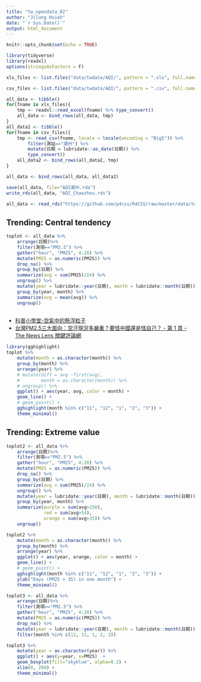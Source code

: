```yaml
---
title: "tw_opendata_02"
author: "Jilung Hsieh"
date: "`r Sys.Date()`"
output: html_document
---
```


```r
knitr::opts_chunk$set(echo = TRUE)
```

```r
library(tidyverse)
library(readxl)
options(stringsAsFactors = F)
```

```r
xls_files <- list.files("data/twdata/AQI/", pattern = ".xls", full.names = T)

csv_files <- list.files("data/twdata/AQI/", pattern = ".csv", full.names = T)
```

```r
all_data <- tibble()
for(fname in xls_files){
    tmp <- readxl::read_excel(fname) %>% type_convert()
    all_data <- bind_rows(all_data, tmp)
}
all_data2 <- tibble()
for(fname in csv_files){
    tmp <- read_csv(fname, locale = locale(encoding = "Big5")) %>%
        filter(測站=="潮州") %>%
        mutate(日期 = lubridate::as_date(日期)) %>%
        type_convert() 
    all_data2 <- bind_rows(all_data2, tmp)
}

all_data <- bind_rows(all_data, all_data2)

save(all_data, file="AQI潮州.rda")
write_rds(all_data, "AQI_Chaozhou.rds")
```

```r
all_data <- read_rds("https://github.com/p4css/R4CSS/raw/master/data/twdata/AQI_Chaozhou.rds")
```

## Trending: Central tendency

```r
toplot <- all_data %>%
    arrange(日期)%>%
    filter(測項=="PM2.5") %>%
    gather("hour", "PM25", 4:28) %>%
    mutate(PM25 = as.numeric(PM25)) %>%
    drop_na() %>%
    group_by(日期) %>%
    summarize(avg = sum(PM25)/24) %>% 
    ungroup() %>%
    mutate(year = lubridate::year(日期), month = lubridate::month(日期)) %>%
    group_by(year, month) %>%
    summarize(avg = mean(avg)) %>%
    ungroup()
    
```

-   [科普小學堂-空氣中的懸浮粒子](https://fphsa.org.tw/eh/%E7%A7%91%E6%99%AE%E5%B0%8F%E5%AD%B8%E5%A0%82%EF%BD%9C%E7%A9%BA%E6%B0%A3%E4%B8%AD%E7%9A%84%E5%8D%B1%E5%AE%B3%EF%BC%8D%E7%B4%B0%E6%87%B8%E6%B5%AE%E5%BE%AE%E7%B2%92pm2-5/?gclid=Cj0KCQjw_4-SBhCgARIsAAlegrXyT47_JTqzwuZ93EiEaerVLEwwIR03XgBkMVIvQKFvLQ9GNeMQh9kaAh3vEALw_wcB)
-   [台灣PM2.5三大面向：空汙現況多嚴重？要怪中國還是怪自己？ - 第 1 頁 - The News Lens 關鍵評論網](https://www.thenewslens.com/article/115229)

```r
library(gghighlight)
toplot %>%
    mutate(month = as.character(month)) %>%
    group_by(month) %>%
    arrange(year) %>%
    # mutate(diff = avg -first(avg),
    #        month = as.character(month)) %>%
    # ungroup() %>%
    ggplot() + aes(year, avg, color = month) + 
    geom_line() + 
    # geom_point() + 
    gghighlight(month %in% c("11", "12", "1", "2", "3")) + 
    theme_minimal()
```

## Trending: Extreme value

```r
toplot2 <- all_data %>%
    arrange(日期)%>%
    filter(測項=="PM2.5") %>%
    gather("hour", "PM25", 4:28) %>%
    mutate(PM25 = as.numeric(PM25)) %>%
    drop_na() %>%
    group_by(日期) %>%
    summarize(avg = sum(PM25)/24) %>% 
    ungroup() %>%
    mutate(year = lubridate::year(日期), month = lubridate::month(日期)) %>%
    group_by(year, month) %>%
    summarize(purple = sum(avg>150),
              red = sum(avg>54),
              orange = sum(avg>35)) %>%
    ungroup()

toplot2 %>%
    mutate(month = as.character(month)) %>%
    group_by(month) %>%
    arrange(year) %>%
    ggplot() + aes(year, orange, color = month) + 
    geom_line() + 
    # geom_point() + 
    gghighlight(month %in% c("11", "12", "1", "2", "3")) + 
    ylab("Days (PM25 > 35) in one month") + 
    theme_minimal()
```

```r
toplot3 <- all_data %>%
    arrange(日期)%>%
    filter(測項=="PM2.5") %>%
    gather("hour", "PM25", 4:28) %>%
    mutate(PM25 = as.numeric(PM25)) %>%
    drop_na() %>%
    mutate(year = lubridate::year(日期), month = lubridate::month(日期)) %>%
    filter(month %in% c(11, 12, 1, 2, 3))
```

```r
toplot3 %>%
    mutate(year = as.character(year)) %>%
    ggplot() + aes(y=year, x=PM25)  + 
    geom_boxplot(fill="skyblue", alpha=0.2) + 
    xlim(0, 200) + 
    theme_minimal()
```
